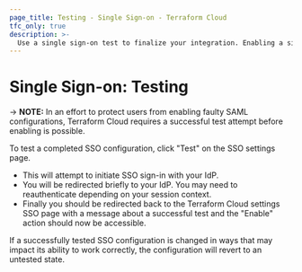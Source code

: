 ```yaml
---
page_title: Testing - Single Sign-on - Terraform Cloud
tfc_only: true
description: >-
  Use a single sign-on test to finalize your integration. Enabling a single sign-on integration requires a successful test.
---
```


# Single Sign-on: Testing

-> **NOTE:** In an effort to protect users from enabling faulty SAML configurations, Terraform Cloud requires a successful test attempt before enabling is possible.

To test a completed SSO configuration, click "Test" on the SSO settings page.

- This will attempt to initiate SSO sign-in with your IdP.
- You will be redirected briefly to your IdP. You may need to reauthenticate depending on your session context.
- Finally you should be redirected back to the Terraform Cloud settings SSO page with a message about a successful test and the "Enable" action should now be accessible.

If a successfully tested SSO configuration is changed in ways that may impact its ability to work correctly, the configuration will revert to an untested state.

